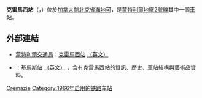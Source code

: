 {{NoteTA
| G1 = TO
| 1 = zh-hk:基馬士;zh-mo:基馬士;zh-hant:克雷馬西;zh-hans:克雷玛齐;
}}{{Infobox station
| name = 克雷馬西<br />{{lang|fr|Crémazie}}
| type = 
| style = Montreal Metro
| image = Crémaziemetro.jpg
| image_caption = 
| address = [[魁北克省|魁北克省]][[蒙特利爾|蒙特利爾]]{{link-fr|克雷馬西大道|Crémazie Boulevard}}490及505號
| country = [[加拿大|加拿大]]
| coordinates = {{coord|45|32|46|N|73|38|18|W|type:railwaystation_region:CA-QC|display=inline,title}}
| elevation = 
| line = [[蒙特利爾地鐵橙線|橙線]]
| other = {{Rail color box|system=AMT|line=STM}}
| structure = 
| platform = 
| depth = {{convert|16.8|m|ftin|abbr=off}}，第27深
| levels = 
| tracks = 
| parking = 
| bicycle = 
| opened = 1966年10月14日
| architect = Adalbert Niklewicz
| closed = 
| rebuilt = 
| electrified = 
| ADA = 
| code = 
| owned = 
| operator = [[蒙特利爾交通局|蒙特利爾交通局]]
| zone = 
| status = 
| former = 
| passengers = 4,067,431進出（2013年），21/68
| pass_year = 
| pass_percent = 
| pass_system = 
| mpassengers = 
| services = 
| map_locator = 
| web = 
}}
'''克雷馬西站'''（{{lang-fr|Station Crémazie}}，{{lang-en|Crémazie Station}}）位於[[加拿大|加拿大]][[魁北克省|魁北克省]][[滿地可|滿地可]]，是[[蒙特利爾地鐵|蒙特利爾地鐵]][[蒙特利爾地鐵2號線|2號線]]其中一個[[鐵路車站|車站]]。

== 外部連結 ==

* {{fr}}{{en}}[[蒙特利爾交通局|蒙特利爾交通局]]：[http://www.stm.info/metro/M03.htm 克雷馬西站] {{Wayback|url=http://www.stm.info/metro/M03.htm |date=20130702020757 }}[http://www.stm.info/English/metro/a-M03.htm （英文）] {{Wayback|url=http://www.stm.info/English/metro/a-M03.htm |date=20130630091114 }}
* {{fr}}{{en}}{{lang|en|metrodemontreal.com}}：[http://www.metrodemontreal.com/orange/cremazie/index-f.html 基馬斯站] {{Wayback|url=http://www.metrodemontreal.com/orange/cremazie/index-f.html |date=20200127210358 }}[http://www.metrodemontreal.com/orange/cremazie/index.html （英文）] {{Wayback|url=http://www.metrodemontreal.com/orange/cremazie/index.html |date=20200224223143 }}，含有克雷馬西站的資訊、歷史、車站結構與藝術品資料。

{{蒙特利爾地鐵}}
{{Railwaystation-stub}}

[[Category:蒙特利爾地鐵橙線車站|Crémazie]]
[[Category:1966年启用的铁路车站|Category:1966年启用的铁路车站]]